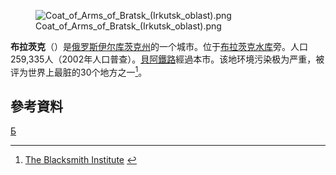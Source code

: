 [[File:Coat_of_Arms_of_Bratsk_(Irkutsk_oblast).png|thumb]]

'''布拉茨克'''（{{lang-ru|Братск}}）是[[俄罗斯|俄罗斯]][[伊尔库茨克州|伊尔库茨克州]]的一个城市。位于[[布拉茨克水库|布拉茨克水库]]旁。人口259,335人（2002年人口普查）。[[貝阿鐵路|貝阿鐵路]]經過本市。该地环境污染极为严重，被评为世界上最脏的30个地方之一<ref>[http://www.blacksmithinstitute.org/ten.php The Blacksmith Institute] {{Wayback|url=http://www.blacksmithinstitute.org/ten.php |date=20061026012447 }}</ref>。

==參考資料==
<div class="references-small">
<references />
</div>

{{Cities and towns in Irkutsk Oblast}}

[[Category:伊尔库茨克州城市|Б]]